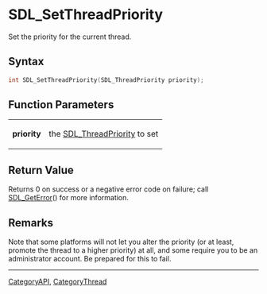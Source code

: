 = SDL_SetThreadPriority =

Set the priority for the current thread.

== Syntax ==

<syntaxhighlight lang='c'>
int SDL_SetThreadPriority(SDL_ThreadPriority priority);
</syntaxhighlight>

== Function Parameters ==

{|
|'''priority'''
|the [[SDL_ThreadPriority]] to set
|}

== Return Value ==

Returns 0 on success or a negative error code on failure; call
[[SDL_GetError]]() for more information.

== Remarks ==

Note that some platforms will not let you alter the priority (or at least,
promote the thread to a higher priority) at all, and some require you to be
an administrator account. Be prepared for this to fail.
----
[[CategoryAPI]], [[CategoryThread]]


